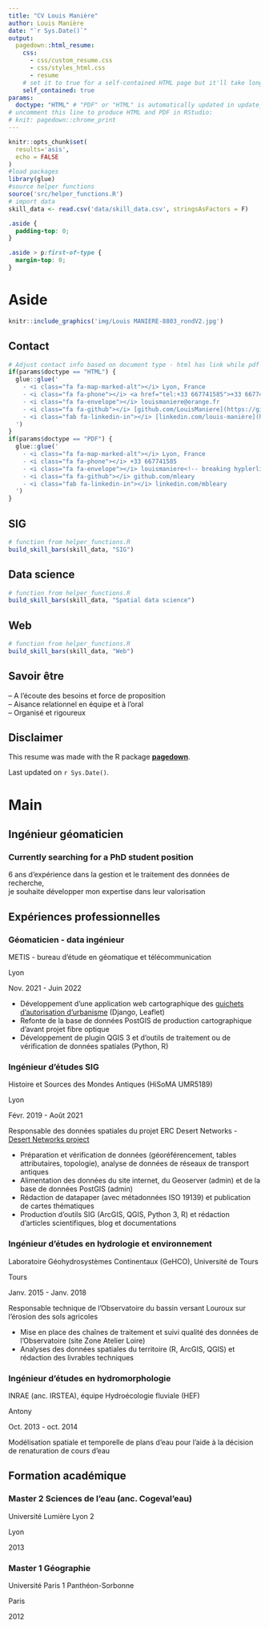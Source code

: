 ```yaml
---
title: "CV Louis Manière"
author: Louis Manière
date: "`r Sys.Date()`"
output:
  pagedown::html_resume:
    css:
      - css/custom_resume.css
      - css/styles_html.css
      - resume  
    # set it to true for a self-contained HTML page but it'll take longer to render
    self_contained: true
params:
  doctype: "HTML" # "PDF" or "HTML" is automatically updated in update_resume.R 
# uncomment this line to produce HTML and PDF in RStudio:
# knit: pagedown::chrome_print
---
```


```r
knitr::opts_chunk$set(
  results='asis', 
  echo = FALSE
)
#load packages
library(glue)
#source helper functions
source('src/helper_functions.R')
# import data
skill_data <- read.csv('data/skill_data.csv', stringsAsFactors = F)
```

```css
.aside {
  padding-top: 0;
}

.aside > p:first-of-type {
  margin-top: 0;
}
```

Aside
================================================================================

```r
knitr::include_graphics('img/Louis MANIERE-8803_rondV2.jpg')
```



Contact {#contact}
--------------------------------------------------------------------------------

```r
# Adjust contact info based on document type - html has link while pdf does not
if(params$doctype == "HTML") {
  glue::glue('
    - <i class="fa fa-map-marked-alt"></i> Lyon, France
    - <i class="fa fa-phone"></i> <a href="tel:+33 667741585">+33 667741585</a>
    - <i class="fa fa-envelope"></i> louismaniere@orange.fr
    - <i class="fa fa-github"></i> [github.com/LouisManiere](https://github.com/LouisManiere)
    - <i class="fab fa-linkedin-in"></i> [linkedin.com/louis-manière](https://www.linkedin.com/in/louis-mani%C3%A8re-03760750/)
  ')
} 
if(params$doctype == "PDF") {
  glue::glue('
    - <i class="fa fa-map-marked-alt"></i> Lyon, France
    - <i class="fa fa-phone"></i> +33 667741585
    - <i class="fa fa-envelope"></i> louismaniere<!-- breaking hyplerlink -->@orange.fr
    - <i class="fa fa-github"></i> github.com/mleary
    - <i class="fab fa-linkedin-in"></i> linkedin.com/mbleary
  ')
}
```

SIG {#skills}
--------------------------------------------------------------------------------

```r
# function from helper_functions.R
build_skill_bars(skill_data, "SIG")
```

Data science {#datascience}
--------------------------------------------------------------------------------

```r
# function from helper_functions.R
build_skill_bars(skill_data, "Spatial data science")
```

Web {#web}
--------------------------------------------------------------------------------

```r
# function from helper_functions.R
build_skill_bars(skill_data, "Web")
```

Savoir être {#etre}
--------------------------------------------------------------------------------


-- A l'écoute des besoins et force de proposition\
-- Aisance relationnel en équipe et à l'oral\
-- Organisé et rigoureux

Disclaimer {#disclaimer}
--------------------------------------------------------------------------------

This resume was made with the R package [**pagedown**](https://github.com/rstudio/pagedown).

Last updated on `r Sys.Date()`.



Main
================================================================================

Ingénieur géomaticien {#title}
--------------------------------------------------------------------------------

### Currently searching for a PhD student position

6 ans d'expérience dans la gestion et le traitement des données de recherche, 
<br />je souhaite développer mon expertise dans leur valorisation​

Expériences professionnelles {data-icon=suitcase}
--------------------------------------------------------------------------------

### Géomaticien - data ingénieur

METIS - bureau d'étude en géomatique et télécommunication

Lyon

Nov. 2021 - Juin 2022

::: concise
- Développement d'une application web cartographique des [guichets d'autorisation d'urbanisme](https://www.gnau.fr) (Django, Leaflet)
- Refonte de la base de données PostGIS de production cartographique d'avant projet fibre optique
- Développement de plugin QGIS 3 et d'outils de traitement ou de vérification de données spatiales (Python, R)
:::

### Ingénieur d'études SIG

Histoire et Sources des Mondes Antiques (HiSoMA UMR5189)

Lyon

Févr. 2019 - Août 2021

Responsable des données spatiales du projet ERC Desert Networks - [Desert Networks project](https://desertnetworks.huma-num.fr/sites)

::: concise
- Préparation et vérification de données (géoréférencement, tables attributaires, topologie), analyse de données de réseaux de transport antiques
- Alimentation des données du site internet, du Geoserver (admin) et de la base de données PostGIS (admin) 
- Rédaction de datapaper (avec métadonnées ISO 19139) et publication de cartes thématiques
- Production d'outils SIG (ArcGIS, QGIS, Python 3, R) et rédaction d'articles scientifiques, blog et documentations
:::

### Ingénieur d'études en hydrologie et environnement

Laboratoire Géohydrosystèmes Continentaux (GeHCO), Université de Tours

Tours

Janv. 2015 - Janv. 2018

Responsable technique de l'Observatoire du bassin versant Louroux sur l'érosion des sols agricoles

::: concise
- Mise en place des chaînes de traitement et suivi qualité des données de l'Observatoire (site Zone Atelier Loire)
- Analyses des données spatiales du territoire (R, ArcGIS, QGIS) et rédaction des livrables techniques
:::

### Ingénieur d'études en hydromorphologie

INRAE (anc. IRSTEA), équipe Hydroécologie fluviale (HEF)

Antony

Oct. 2013 - oct. 2014

Modélisation spatiale et temporelle de plans d'eau pour l'aide à la décision de renaturation de cours d'eau

Formation académique {data-icon=graduation-cap data-concise=true}
--------------------------------------------------------------------------------

### Master 2 Sciences de l'eau (anc. Cogeval'eau)

Université Lumière Lyon 2

Lyon

2013

### Master 1 Géographie 

Université Paris 1 Panthéon-Sorbonne

Paris

2012


